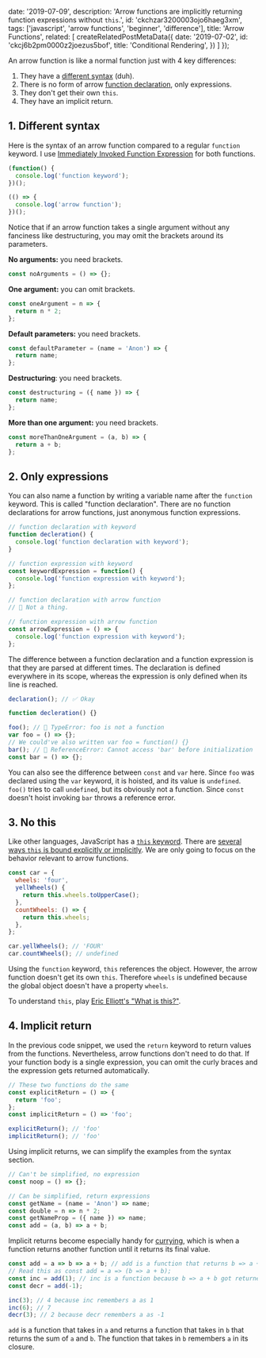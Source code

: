 
  date: '2019-07-09',
  description: 'Arrow functions are implicitly returning function expressions without `this`.',
  id: 'ckchzar3200003ojo6haeg3xm',
  tags: ['javascript', 'arrow functions', 'beginner', 'difference'],
  title: 'Arrow Functions',
  related: [
    createRelatedPostMetaData({
      date: '2019-07-02',
      id: 'ckcj6b2pm0000z2joezus5bof',
      title: 'Conditional Rendering',
    })
  ]
});


An arrow function is like a normal function just with 4 key differences:

1. They have a [different syntax](https://developer.mozilla.org/en-US/docs/Web/JavaScript/Reference/Functions/Arrow_functions) (duh).
2. There is no form of arrow [function declaration](https://developer.mozilla.org/en-US/docs/Web/JavaScript/Reference/Statements/function), only expressions.
3. They don't get their own `this`.
4. They have an implicit return.

## 1. Different syntax

Here is the syntax of an arrow function compared to a regular `function` keyword. I use [Immediately Invoked Function Expression](https://developer.mozilla.org/en-US/docs/Glossary/IIFE) for both functions.

```js
(function() {
  console.log('function keyword');
})();

(() => {
  console.log('arrow function');
})();
```

Notice that if an arrow function takes a single argument without any fanciness like destructuring, you may omit the brackets around its parameters.

**No arguments:** you need brackets.

```js
const noArguments = () => {};
```

**One argument:** you can omit brackets.

```js
const oneArgument = n => {
  return n * 2;
};
```

**Default parameters:** you need brackets.

```js
const defaultParameter = (name = 'Anon') => {
  return name;
};
```

**Destructuring**: you need brackets.

```js
const destructuring = ({ name }) => {
  return name;
};
```

**More than one argument:** you need brackets.

```js
const moreThanOneArgument = (a, b) => {
  return a + b;
};
```

## 2. Only expressions

You can also name a function by writing a variable name after the `function` keyword. This is called "function declaration". There are no function declarations for arrow functions, just anonymous function expressions.

```js
// function declaration with keyword
function decleration() {
  console.log('function declaration with keyword');
}

// function expression with keyword
const keywordExpression = function() {
  console.log('function expression with keyword');
};

// function declaration with arrow function
// 🔴 Not a thing.

// function expression with arrow function
const arrowExpression = () => {
  console.log('function expression with keyword');
};
```

The difference between a function declaration and a function expression is that they are parsed at different times. The declaration is defined everywhere in its scope, whereas the expression is only defined when its line is reached.

```javascript
declaration(); // ✅ Okay

function decleration() {}

foo(); // 🔴 TypeError: foo is not a function
var foo = () => {};
// We could've also written var foo = function() {}
bar(); // 🔴 ReferenceError: Cannot access 'bar' before initialization
const bar = () => {};
```

You can also see the difference between `const` and `var` here. Since `foo` was declared using the `var` keyword, it is hoisted, and its value is `undefined`. `foo()` tries to call `undefined`, but its obviously not a function. Since `const` doesn't hoist invoking `bar` throws a reference error.

## 3. No this

Like other languages, JavaScript has a [`this` keyword](https://developer.mozilla.org/en-US/docs/Web/JavaScript/Reference/Operators/this). There are [several ways `this` is bound explicitly or implicitly](https://github.com/getify/You-Dont-Know-JS/blob/master/this%20%26%20object%20prototypes/ch1.md). We are only going to focus on the behavior relevant to arrow functions.

```js
const car = {
  wheels: 'four',
  yellWheels() {
    return this.wheels.toUpperCase();
  },
  countWheels: () => {
    return this.wheels;
  },
};

car.yellWheels(); // 'FOUR'
car.countWheels(); // undefined
```

Using the `function` keyword, `this` references the object. However, the arrow function doesn't get its own `this`. Therefore `wheels` is undefined because the global object doesn't have a property `wheels`.

To understand `this`, play [Eric Elliott's "What is this?"](https://medium.com/javascript-scene/what-is-this-the-inner-workings-of-javascript-objects-d397bfa0708a).

## 4. Implicit return

In the previous code snippet, we used the `return` keyword to return values from the functions. Nevertheless, arrow functions don't need to do that. If your function body is a single expression, you can omit the curly braces and the expression gets returned automatically.

```js
// These two functions do the same
const explicitReturn = () => {
  return 'foo';
};
const implicitReturn = () => 'foo';

explicitReturn(); // 'foo'
implicitReturn(); // 'foo'
```

Using implicit returns, we can simplify the examples from the syntax section.

```js
// Can't be simplified, no expression
const noop = () => {};

// Can be simplified, return expressions
const getName = (name = 'Anon') => name;
const double = n => n * 2;
const getNameProp = ({ name }) => name;
const add = (a, b) => a + b;
```

Implicit returns become especially handy for [currying](https://en.wikipedia.org/wiki/Currying), which is when a function returns another function until it returns its final value.

```js
const add = a => b => a + b; // add is a function that returns b => a + b
// Read this as const add = a => (b => a + b);
const inc = add(1); // inc is a function because b => a + b got returned
const decr = add(-1);

inc(3); // 4 because inc remembers a as 1
inc(6); // 7
decr(3); // 2 because decr remembers a as -1
```

`add` is a function that takes in `a` and returns a function that takes in `b` that returns the sum of `a` and `b`. The function that takes in `b` remembers `a` in its closure.
